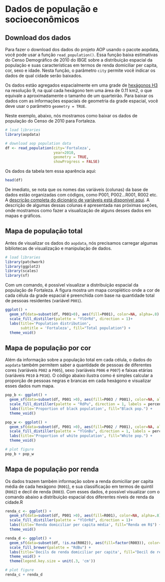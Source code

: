 # Dados de população e socioeconômicos

## Download dos dados


Para fazer o download dos dados do projeto AOP usando o pacote aopdata, você pode usar a função `read_population()`. Essa função baixa estimativas do Censo Demográfico de 2010 do IBGE sobre a distribuição espacial da população e suas características em termos de renda domiciliar per capita, cor, sexo e idade. Nesta função, o parâmetro `city` permite você indicar os dados de qual cidade serão baixados. 

Os dados estão agregados espacialmente em uma grade de [hexágonos H3](https://h3geo.org/) na resolução 9, na qual cada hexágono tem uma área de 0.11 km2, o que equivale a aproximadamente o tamanho de um quarteirão. Para baixar os dados com as informações espaciais de geometria da grade espacial, você deve usar o parâmetro `geometry = TRUE`. 

Neste exemplo, abaixo, nós mostramos como baixar os dados de população do Censo de 2010 para Fortaleza.



```r
# load libraries
library(aopdata)

# download aop population data
df <- read_population(city='Fortaleza',
                      year=2010,
                      geometry = TRUE,
                      showProgress = FALSE)
```

Os dados da tabela tem essa aparência aqui:

```r
head(df)
```

De imediato, se nota que os nomes das variáveis (colunas) da base de dados estão organizadas com códigos, como P001, P002…R001, R002 etc. A [descrição completa do dicionário de variáveis está disponível aqui](https://ipeagit.github.io/aopdata/articles/data_dic_pt.html). A descrição de algumas dessas colunas é apresentada nas próximas seções, onde mostramos como fazer a visualização de alguns desses dados em mapas e gráficos.



## Mapa de população total

Antes de visualizar os dados do `aopdata`, nós precisamos carregar algumas bibliotecas de visualização e manipulação de dados.

```r
# load libraries
library(patchwork)
library(ggplot2)
library(scales)
library(sf)
```

Com um comando, é possível visualizar a distribuição espacial da população de Fortaleza. A figura mostra um mapa coroplético onde a cor de cada célula da grade espacial é preenchida com base na quantidade total de pessoas residentes (variável `P001`).

```r
ggplot() +
  geom_sf(data=subset(df, P001>0), aes(fill=P001), color=NA, alpha=.8) +
  scale_fill_distiller(palette = "YlOrRd", direction = 1)+
  labs(title='Population distribution', 
       subtitle = 'Fortaleza', fill="Total population") +
  theme_void()

```


## Mapa de população por cor

Além da informação sobre a população total em cada célula, o dados do `aopdata` também permitem saber a quantidade de pessoas de diferentes cores (variáveis `P002` a `P005`), sexo (variáveis `P006` e `P007`) e faixas etárias (variáveis `P010` à `P016`). O código abaixo ilustra como é simples calcular a proporção de pessoas negras e brancas em cada hexágono e visualizar esses dados num mapa.



```r
pop_b <- ggplot() +
  geom_sf(data=subset(df, P001 >0), aes(fill=P003 / P001), color=NA, alpha=.8) +
  scale_fill_distiller(palette = "RdPu", direction = 1, labels = percent, limits=c(0, 1))+
  labs(title='Proportion of black population', fill="Black pop.") +
  theme_void()

pop_w <- ggplot() +
  geom_sf(data=subset(df, P001 >0), aes(fill=P002 / P001), color=NA, alpha=.8) +
  scale_fill_distiller(palette = "YlGnBu", direction = 1, labels = percent, limits=c(0, 1))+
  labs(title='Proportion of white population', fill="White pop.") +
  theme_void()

# plot figure
pop_b + pop_w

```


## Mapa de população por renda

Os dados trazem também informação sobre a renda domiciliar per capita média de cada hexágono (`R001`), e sua classificação em termos de quintil (`R002`) e decil de renda (`R003`). Com esses dados, é possível visualizar com o comando abaixo a distribuição espacial dos diferentes níveis de renda da cidade.R


```r
renda_c <- ggplot() +
  geom_sf(data=subset(df, P001 >0), aes(fill=R001), color=NA, alpha=.8) +
  scale_fill_distiller(palette = "YlOrRd", direction = 1)+
  labs(title='Renda domiciliar per capita média', fill="Renda em R$") +
  theme_void()

renda_d <- ggplot() +
  geom_sf(data=subset(df, !is.na(R002)), aes(fill=factor(R003)), color=NA, alpha=.8) +
  scale_fill_brewer(palette = "RdBu") +
  labs(title='Decils de renda domiciliar per capita', fill="Decil de renda") +
  theme_void() +
  theme(legend.key.size = unit(.3, 'cm'))

# plot figure
renda_c + renda_d

```

